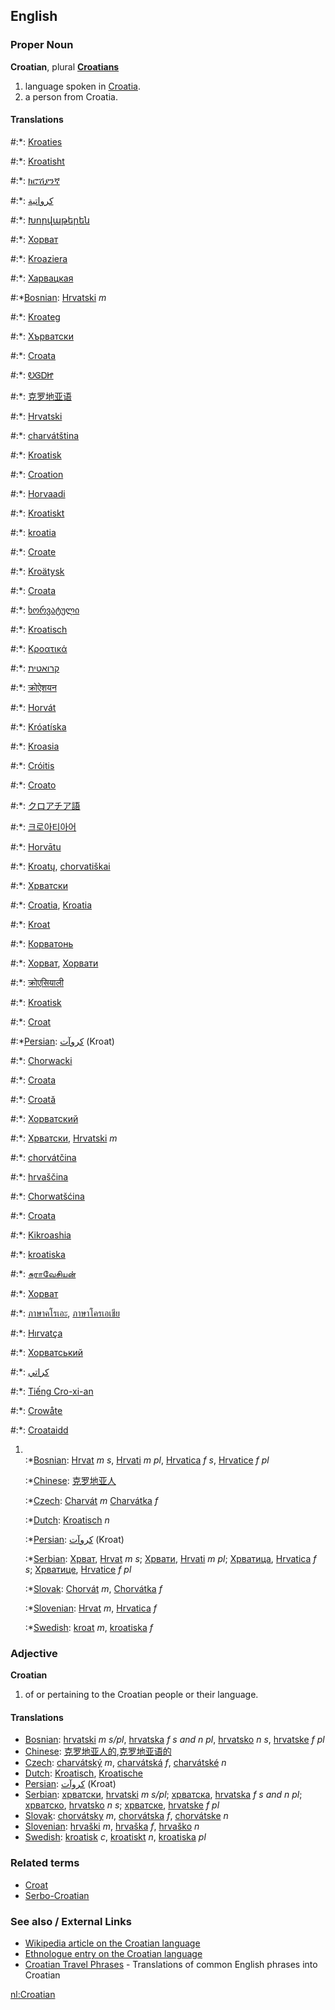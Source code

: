 ==English==
===Proper Noun===
'''Croatian''', plural '''[[Croatians]]'''

# language spoken in [[Croatia]].
# a person from Croatia.

====Translations====
#:*{{af}}: [[Kroaties]]
#:*{{sq}}: [[Kroatisht]]
#:*{{am}}: [[ክሮሽያንኛ]]
#:*{{ar}}: [[كرواتية]]
#:*{{hy}}: [[Խորվաթերեն]]
#:*{{az}}: [[Хорват]]
#:*{{eu}}: [[Kroaziera]]
#:*{{be}}: [[Харвацкая]]
#:*[[Bosnian]]: [[Hrvatski]] ''m''
#:*{{br}}: [[Kroateg]]
#:*{{bg}}: [[Хърватски]]
#:*{{ca}}: [[Croata]]
#:*{{chr}}: [[ᎧᎶᎠᏥ]]
#:*{{zh}}: [[克罗地亚语]]
#:*{{hr}}: [[Hrvatski]]
#:*{{cs}}: [[charvátština]] {{f}}
#:*{{da}}: [[Kroatisk]]
#:*{{en}}: [[Croation]]
#:*{{et}}: [[Horvaadi]]
#:*{{fo}}: [[Kroatiskt]]
#:*{{fi}}: [[kroatia]]
#:*{{fr}}: [[Croate]]
#:*{{fy}}: [[Kroätysk]]
#:*{{gl}}: [[Croata]]
#:*{{ka}}: [[ხორვატული]]
#:*{{de}}: [[Kroatisch]]
#:*{{el}}: [[Κροατικά]]
#:*{{he}}: [[קרואטית]]
#:*{{hi}}: [[क्रोऐशयन]]
#:*{{hu}}: [[Horvát]]
#:*{{is}}: [[Króatíska]]
#:*{{id}}: [[Kroasia]]
#:*{{ga}}: [[Cróitis]]
#:*{{it}}: [[Croato]]
#:*{{ja}}: [[クロアチア語]]
#:*{{ko}}: [[크로아티아어]]
#:*{{lv}}: [[Horvātu]]
#:*{{lt}}: [[Kroatų]], [[chorvatiškai]]
#:*{{mk}}: [[Хрватски]]
#:*{{ms}}: [[Croatia]], [[Kroatia]]
#:*{{mt}}: [[Kroat]]
#:*{{wen}}: [[Корватонь]]
#:*{{mn}}: [[Хорват]], [[Хорвати]]
#:*{{ne}}: [[क्रोएसियाली]]
#:*{{no}}: [[Kroatisk]]
#:*{{oc}}: [[Croat]]
#:*[[Persian]]: [[كروآت]] (Kroat)
#:*{{pl}}: [[Chorwacki]]
#:*{{pt}}: [[Croata]]
#:*{{ro}}: [[Croată]]
#:*{{ru}}: [[Хорватский]]
#:*{{sr}}: [[Хрватски]], [[Hrvatski]] ''m''
#:*{{sk}}: [[chorvátčina]] {{f}}
#:*{{sl}}: [[hrvaščina]] {{f}}
#:*{{wen}}: [[Chorwatšćina]]
#:*{{es}}: [[Croata]]
#:*{{sw}}: [[Kikroashia]]
#:*{{sv}}: [[kroatiska]]
#:*{{ta}}: [[சுராவேசியன்]]
#:*{{tt}}: [[Хорват]]
#:*{{th}}: [[ภาษาคโรเอะ]], [[ภาษาโครเอเชีย]]
#:*{{tr}}: [[Hırvatça]]
#:*{{uk}}: [[Хорватський]]
#:*{{ur}}: [[کراتي]]
#:*{{vi}}: [[Tiếng Cro-xi-an]]
#:*{{wa}}: [[Crowåte]]
#:*{{cy}}: [[Croataidd]]
#<br>
#:*[[Bosnian]]: [[Hrvat]] ''m s'', [[Hrvati]] ''m pl'', [[Hrvatica]] ''f s'', [[Hrvatice]] ''f pl''
#:*[[Chinese]]: [[克罗地亚人]]
#:*[[Czech]]: [[Charvát]] ''m''  [[Charvátka]] ''f''
#:*[[Dutch]]: [[Kroatisch]] ''n''
#:*[[Persian]]: [[كروآت]] (Kroat)
#:*[[Serbian]]: [[Хрват]], [[Hrvat]] ''m s''; [[Хрвати]], [[Hrvati]] ''m pl''; [[Хрватица]], [[Hrvatica]] ''f s''; [[Хрватице]], [[Hrvatice]] ''f pl''
#:*[[Slovak]]: [[Chorvát]] ''m'', [[Chorvátka]] ''f'' 
#:*[[Slovenian]]:  [[Hrvat]] ''m'', [[Hrvatica]] ''f'' 
#:*[[Swedish]]: [[kroat]] ''m'', [[kroatiska]] ''f''

===Adjective===
'''Croatian'''

# of or pertaining to the Croatian people or their language.

====Translations====
*[[Bosnian]]: [[hrvatski]] ''m s/pl'', [[hrvatska]] ''f s and n pl'', [[hrvatsko]] ''n s'', [[hrvatske]] ''f pl''
*[[Chinese]]: [[克罗地亚人的]],[[克罗地亚语的]]
*[[Czech]]: [[charvátský]] ''m'', [[charvátská]] ''f'', [[charvátské]] ''n''
*[[Dutch]]: [[Kroatisch]], [[Kroatische]]
*[[Persian]]: [[كروآت]] (Kroat)
*[[Serbian]]: [[хрватски]], [[hrvatski]] ''m s/pl''; [[хрватска]], [[hrvatska]] ''f s and n pl''; [[хрватско]], [[hrvatsko]] ''n s''; [[хрватске]], [[hrvatske]] ''f pl''
*[[Slovak]]: [[chorvátsky]] ''m'', [[chorvátska]] ''f'', [[chorvátske]] ''n''
*[[Slovenian]]: [[hrvaški]] ''m'', [[hrvaška]] ''f'', [[hrvaško]] ''n''
*[[Swedish]]: [[kroatisk]] ''c'', [[kroatiskt]] ''n'', [[kroatiska]] ''pl''

===Related terms===
*[[Croat]]
*[[Serbo-Croatian]]

===See also / External Links===
{{interwiktionary|code=hr}}
*[[w:Croatian_language|Wikipedia article on the Croatian language]]
*[http://www.ethnologue.com/show_language.asp?code=SRC Ethnologue entry on the Croatian language]
*[http://www.canuckabroad.com/language/croatian.shtml Croatian Travel Phrases] - Translations of common English phrases into Croatian

[[nl:Croatian]]